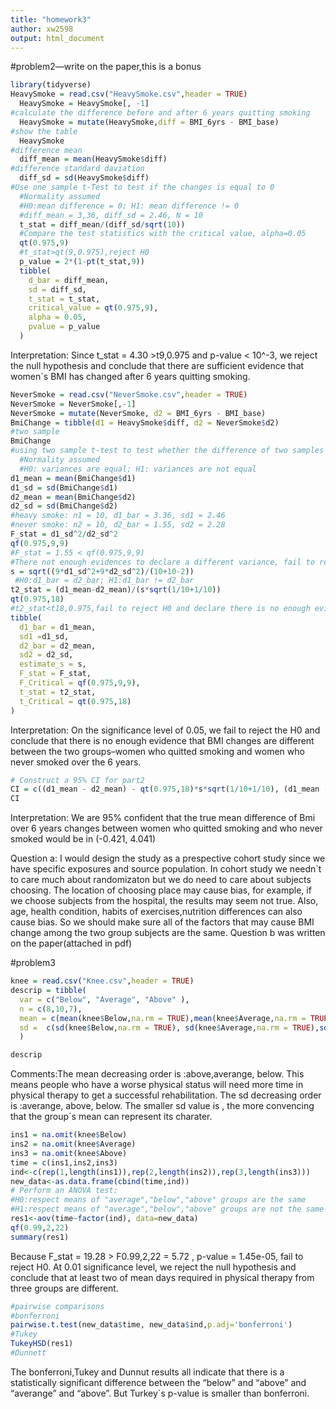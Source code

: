 ```yaml
---
title: "homework3"
author: xw2598
output: html_document
---
```

#problem2---write on the paper,this is a bonus
```r
library(tidyverse)
HeavySmoke = read.csv("HeavySmoke.csv",header = TRUE)
  HeavySmoke = HeavySmoke[, -1] 
#calculate the difference before and after 6 years quitting smoking
  HeavySmoke = mutate(HeavySmoke,diff = BMI_6yrs - BMI_base)
#show the table 
  HeavySmoke
#difference mean
  diff_mean = mean(HeavySmoke$diff)
#difference standard daviation
  diff_sd = sd(HeavySmoke$diff)
#Use one sample t-Test to test if the changes is equal to 0
  #Normality assumed
  #H0:mean difference = 0; H1: mean difference != 0
  #diff_mean = 3,36, diff_sd = 2.46, N = 10
  t_stat = diff_mean/(diff_sd/sqrt(10))
  #Compare the test statistics with the critical value, alpha=0.05
  qt(0.975,9)
  #t_stat>qt(9,0.975),reject H0
  p_value = 2*(1-pt(t_stat,9))
  tibble(
    d_bar = diff_mean,
    sd = diff_sd,
    t_stat = t_stat,
    critical_value = qt(0.975,9),
    alpha = 0.05,
    pvalue = p_value
  )
```
Interpretation:
Since t_stat = 4.30 >t9,0.975 and p-value < 10^-3, we reject the null hypothesis and conclude that there are sufficient evidence that women`s BMI has changed after 6 years quitting smoking.

```r
NeverSmoke = read.csv("NeverSmoke.csv",header = TRUE) 
NeverSmoke = NeverSmoke[,-1]
NeverSmoke = mutate(NeverSmoke, d2 = BMI_6yrs - BMI_base)
BmiChange = tibble(d1 = HeavySmoke$diff, d2 = NeverSmoke$d2)
#two sample
BmiChange
#using two sample t-test to test whether the difference of two samples` changes is equal to 0 
  #Normality assumed
  #H0: variances are equal; H1: variances are not equal  
d1_mean = mean(BmiChange$d1)
d1_sd = sd(BmiChange$d1)
d2_mean = mean(BmiChange$d2)
d2_sd = sd(BmiChange$d2)
#heavy smoke: n1 = 10, d1_bar = 3.36, sd1 = 2.46
#never smoke: n2 = 10, d2_bar = 1.55, sd2 = 2.28
F_stat = d1_sd^2/d2_sd^2
qf(0.975,9,9)
#F_stat = 1.55 < qf(0.975,9,9)
#There not enough evidences to declare a different variance, fail to reject H0
s = sqrt((9*d1_sd^2+9*d2_sd^2)/(10+10-2))
 #H0:d1_bar = d2_bar; H1:d1_bar != d2_bar
t2_stat = (d1_mean-d2_mean)/(s*sqrt(1/10+1/10))
qt(0.975,18)
#t2_stat<t18,0.975,fail to reject H0 and declare there is no enough evidencethe two sample has different mean.
tibble(
  d1_bar = d1_mean,
  sd1 =d1_sd,
  d2_bar = d2_mean,
  sd2 = d2_sd,
  estimate_s = s,
  F_stat = F_stat,
  F_Critical = qf(0.975,9,9),
  t_stat = t2_stat,
  t_Critical = qt(0.975,18)
)
```
Interpretation: On the significance level of 0.05, we fail to reject the H0 and conclude that there is no enough evidence that BMI changes are different between the two groups--women who quitted smoking and women who never smoked over the 6 years.

```r
# Construct a 95% CI for part2
CI = c((d1_mean - d2_mean) - qt(0.975,18)*s*sqrt(1/10+1/10), (d1_mean - d2_mean) + qt(0.975,18)*s*sqrt(1/10+1/10)) 
CI
```
Interpretation: We are 95% confident that the true mean difference of Bmi over 6 years changes between women who quitted smoking and who never smoked would be in (-0.421, 4.041)


Question a: 
I would design the study as a prespective cohort study since we have specific exposures and source population. 
In cohort study we needn`t to care much about randomizaton but we do need to care about subjects choosing. 
The location of choosing place may cause bias, for example, if we choose subjects from the hospital, the results may seem not true. Also, age, health condition, habits of exercises,nutrition differences can also cause bias. 
So we should make sure all of the factors that may cause BMI change among the two group subjects are the same.
Question b was written on the paper(attached in pdf)


#problem3
```r
knee = read.csv("Knee.csv",header = TRUE)
descrip = tibble(
  var = c("Below", "Average", "Above" ),
  n = c(8,10,7),
  mean = c(mean(knee$Below,na.rm = TRUE),mean(knee$Average,na.rm = TRUE),mean(knee$Above,na.rm = TRUE)),
  sd =  c(sd(knee$Below,na.rm = TRUE), sd(knee$Average,na.rm = TRUE),sd(knee$Above,na.rm = TRUE))
  )

descrip
```
Comments:The mean decreasing order is :above,averange, below. This means people who have a worse physical status will need more time in physical therapy to get a successful rehabilitation.
The sd decreasing order is :averange, above, below. The smaller sd value is , the more convencing that  the group`s mean can represent its charater.

```r
ins1 = na.omit(knee$Below)
ins2 = na.omit(knee$Average)
ins3 = na.omit(knee$Above)
time = c(ins1,ins2,ins3)
ind<-c(rep(1,length(ins1)),rep(2,length(ins2)),rep(3,length(ins3)))
new_data<-as.data.frame(cbind(time,ind))
# Perform an ANOVA test:
#H0:respect means of "average","below","above" groups are the same
#H1:respect means of "average","below","above" groups are not the same
res1<-aov(time~factor(ind), data=new_data)
qf(0.99,2,22)
summary(res1)
```
Because F_stat = 19.28 > F0.99,2,22 = 5.72 , p-value = 1.45e-05, fail to reject H0.
At 0.01 significance level, we reject the null hypothesis and conclude that at least two of mean days required in physical therapy from three groups are different.

```r
#pairwise comparisons 
#bonferroni
pairwise.t.test(new_data$time, new_data$ind,p.adj='bonferroni')
#Tukey
TukeyHSD(res1)
#Dunnett

```
The bonferroni,Tukey and Dunnut results all indicate that there is a statistically significant difference between the "below" and "above"  and "averange" and "above". But Turkey`s p-value is smaller than bonferroni.  








